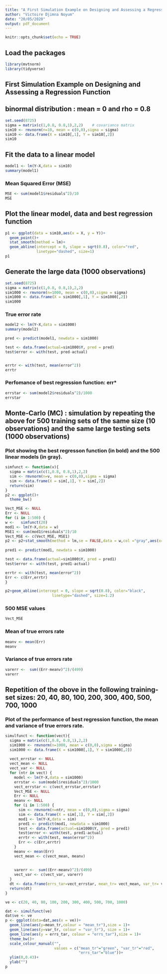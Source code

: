 ---
title: "A First Simulation Example on Designing and Assessing a Regression Function"
author: "Victoire Djimna Noyum"
date: "20/05/2020"
output: pdf_document
---

```{r setup, include=FALSE}
knitr::opts_chunk$set(echo = TRUE)
```

## Load the packages

```{r, warning=FALSE, message=FALSE}
library(mvtnorm)
library(tidyverse)
```

## First Simulation Example on Designing and Assessing a Regression Function

## binormal distribution : mean = 0 and rho = 0.8

```{r}
set.seed(8725)
sigma = matrix(c(1,0.8, 0.8,1),2,2)    # covariance matrix
sim10 <- rmvnorm(n=10, mean = c(0,0),sigma = sigma)
sim10 <- data.frame(X = sim10[,1], Y = sim10[,2])
sim10
```


## Fit the data to a linear model
```{r}
model1 <- lm(Y~X,data = sim10)
summary(model1)
```

###  Mean Squared Error (MSE)

```{r}
MSE <- sum(model1$residuals^2)/10
MSE
```


##  Plot the linear model, data and best regression function

```{r, warning=FALSE, message=FALSE}
p1 <- ggplot(data = sim10,aes(x = X, y = Y))+
  geom_point()+
  stat_smooth(method = lm)+
  geom_abline(intercept = 0, slope = sqrt(0.8), color="red",
              linetype="dashed", size=1)
p1
```

## Generate the large data (1000 observations)

```{r}
set.seed(8725)
sigma = matrix(c(1,0.8, 0.8,1),2,2)
sim1000 <- rmvnorm(n=1000, mean = c(0,0),sigma = sigma)
sim1000 <- data.frame(X = sim1000[,1], Y = sim1000[,2])
sim1000
```

### True error rate

```{r}
model2 <- lm(Y~X,data = sim1000)
summary(model2)

pred <- predict(model1, newdata = sim1000)

test <- data.frame(actual=sim1000$Y, pred = pred)
test$error <- with(test, pred-actual)


errtr <- with(test, mean(error^2))
errtr

```


### Perfomance of best regression function: err*

```{r}
errstar <- sum(model2$residuals^2)/1000
errstar
```


## Monte-Carlo (MC) : simulation by repeating the above for 500 training sets of the same size (10 observations) and the same large testing sets (1000 observations)

### Plot showing the best regresson function (in bold) and the 500 linear models (in gray).

```{r, message=FALSE, warning=FALSE}
simfunct <- function(v){
  sigma = matrix(c(1,0.8, 0.8,1),2,2)
  sim <- rmvnorm(n=v, mean = c(0,0),sigma = sigma)
  sim <- data.frame(X = sim[,1], Y = sim[,2])
  return(sim)
} 
p2 <- ggplot()+
  theme_bw()

Vect_MSE <- NULL
Err <- NULL
for (i in 1:500) {
w <-   simfunct(20)
mod1 <- lm(Y~X,data = w)
MSE1 <- sum(mod1$residuals^2)/10
Vect_MSE <- c(Vect_MSE, MSE1)
p2 <- p2+stat_smooth(method = lm,se = FALSE,data = w,col ="gray",aes(x=X, y=Y))
 
pred1 <- predict(mod1, newdata = sim1000)

test <- data.frame(actual=sim1000$Y, pred = pred1)
test$error <- with(test, pred1-actual)

errtr <- with(test, mean(error^2))
Err <- c(Err,errtr)
}

p2+geom_abline(intercept = 0, slope = sqrt(0.8), color="black",
                     linetype="dashed", size=1.2)

```


### 500 MSE values

```{r}
Vect_MSE
```

### Mean of true errors rate

```{r}
meanv <- mean(Err)
meanv 
```

### Variance of true errors rate

```{r}
varerr <-  sum((Err-meanv)^2)/(499)
varerr
```


## Repetition of the obove in the following training-set sizes:  20, 40, 80, 100, 200, 300, 400, 500, 700, 1000


### Plot of the performance of best regression function, the mean and variance of true errors rate.  

```{r, warning=FALSE, message=FALSE}
simulfunct <- function(vect){
  sigma = matrix(c(1,0.8, 0.8,1),2,2)
  sim1000 <- rmvnorm(n=1000, mean = c(0,0),sigma = sigma)
  sim1000 <- data.frame(X = sim1000[,1], Y = sim1000[,2])
  
  vect_errstar <- NULL
  vect_mean <- NULL
  vect_var <- NULL
  for (ntr in vect) {
    model <- lm(Y~X,data = sim1000)
    errstar <- sum(model$residuals^2)/1000
    vect_errstar <- c(vect_errstar,errstar)
    Vect_MSE <- NULL
    Err <- NULL
    meanv <- NULL
    for (i in 1:500) {
      sim <- rmvnorm(n=ntr, mean = c(0,0),sigma = sigma)
      sim <- data.frame(X = sim[,1], Y = sim[,2])
      mod1 <- lm(Y~X,data = sim)
      pred1 <- predict(mod1, newdata = sim1000)
      test <- data.frame(actual=sim1000$Y, pred = pred1)
      test$error <- with(test, pred1-actual)
      errtr <- with(test, mean(error^2))
      Err <- c(Err,errtr)
    }
    meanv <- mean(Err)
    vect_mean <- c(vect_mean, meanv)
    
    
    varerr <-  sum((Err-meanv)^2)/(499)
    vect_var <- c(vect_var, varerr)  
  } 
  dt <- data.frame(errs_tar=vect_errstar, mean_tr= vect_mean, var_tr= vect_var )
  return(dt)
}

ve <- c(20, 40, 80, 100, 200, 300, 400, 500, 700, 1000)

dat <- simulfunct(ve)
dat$ve <- ve
p <- ggplot(data=dat,aes(x = ve))+
  geom_line(aes(y=mean_tr,colour = "mean_tr"),size = 1)+
  geom_line(aes(y=var_tr, colour = "var_tr"), size = 1)+
  geom_line(aes(y = errs_tar, colour = "errs_tar"),size = 1)+
  theme_bw()+
  scale_colour_manual("", 
                      values = c("mean_tr"="green", "var_tr"="red", 
                                 "errs_tar"="blue"))+
  ylim(0,0.43)+
  ylab("")
p
```



